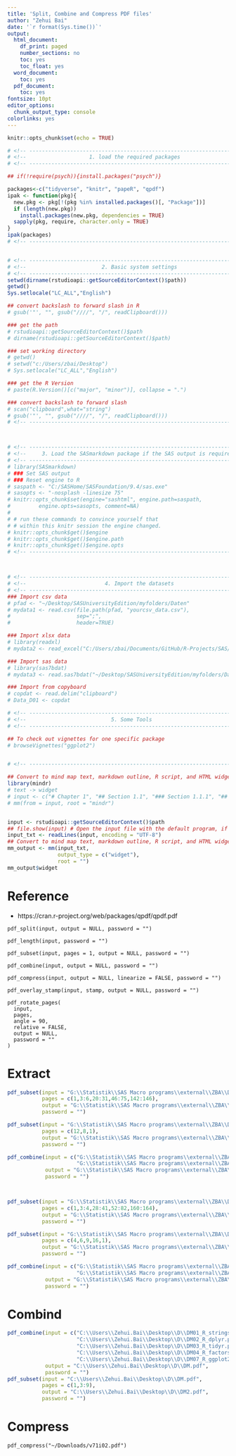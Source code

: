 ```yaml
---
title: 'Split, Combine and Compress PDF files'
author: "Zehui Bai"
date: '`r format(Sys.time())`'
output:
  html_document:
    df_print: paged
    number_sections: no
    toc: yes
    toc_float: yes
  word_document:
    toc: yes
  pdf_document:
    toc: yes
fontsize: 10pt
editor_options:
  chunk_output_type: console
colorlinks: yes
---
```


```r
knitr::opts_chunk$set(echo = TRUE)

# <!-- ---------------------------------------------------------------------- -->
# <!--                    1. load the required packages                       -->
# <!-- ---------------------------------------------------------------------- --> 

## if(!require(psych)){install.packages("psych")}

packages<-c("tidyverse", "knitr", "papeR", "qpdf")
ipak <- function(pkg){
  new.pkg <- pkg[!(pkg %in% installed.packages()[, "Package"])]
  if (length(new.pkg)) 
    install.packages(new.pkg, dependencies = TRUE)
  sapply(pkg, require, character.only = TRUE)
}
ipak(packages)
# <!-- ---------------------------------------------------------------------- --> 


# <!-- ---------------------------------------------------------------------- -->
# <!--                        2. Basic system settings                        -->
# <!-- ---------------------------------------------------------------------- -->
setwd(dirname(rstudioapi::getSourceEditorContext()$path))
getwd()
Sys.setlocale("LC_ALL","English")

## convert backslash to forward slash in R
# gsub('"', "", gsub("////", "/", readClipboard()))

### get the path
# rstudioapi::getSourceEditorContext()$path
# dirname(rstudioapi::getSourceEditorContext()$path)

### set working directory
# getwd()
# setwd("c:/Users/zbai/Desktop")
# Sys.setlocale("LC_ALL","English")

### get the R Version
# paste(R.Version()[c("major", "minor")], collapse = ".")

### convert backslash to forward slash 
# scan("clipboard",what="string")
# gsub('"', "", gsub("////", "/", readClipboard()))
# <!-- ---------------------------------------------------------------------- --> 



# <!-- ---------------------------------------------------------------------- -->
# <!--     3. Load the SASmarkdown package if the SAS output is required      -->
# <!-- ---------------------------------------------------------------------- -->
# library(SASmarkdown)
# ### Set SAS output
# ### Reset engine to R
# saspath <- "C:/SASHome/SASFoundation/9.4/sas.exe"
# sasopts <- "-nosplash -linesize 75"
# knitr::opts_chunk$set(engine="sashtml", engine.path=saspath,
#         engine.opts=sasopts, comment=NA)
# 
# # run these commands to convince yourself that
# # within this knitr session the engine changed.
# knitr::opts_chunk$get()$engine
# knitr::opts_chunk$get()$engine.path
# knitr::opts_chunk$get()$engine.opts
# <!-- ---------------------------------------------------------------------- -->



# <!-- ---------------------------------------------------------------------- -->
# <!--                         4. Import the datasets                         -->
# <!-- ---------------------------------------------------------------------- -->
### Import csv data
# pfad <- "~/Desktop/SASUniversityEdition/myfolders/Daten"
# mydata1 <- read.csv(file.path(pfad, "yourcsv_data.csv"), 
#                     sep=";", 
#                     header=TRUE)   

### Import xlsx data
# library(readxl)
# mydata2 <- read_excel("C:/Users/zbai/Documents/GitHub/R-Projects/SAS/Yimeng/results-text.xlsx")

### Import sas data
# library(sas7bdat)
# mydata3 <- read.sas7bdat("~/Desktop/SASUniversityEdition/myfolders/Daten/uis.sas7bdat")

### Import from copyboard
# copdat <- read.delim("clipboard")
# Data_D01 <- copdat

# <!-- ---------------------------------------------------------------------- -->
# <!--                           5. Some Tools                                -->
# <!-- ---------------------------------------------------------------------- -->

## To check out vignettes for one specific package
# browseVignettes("ggplot2")


# <!-- ---------------------------------------------------------------------- -->
```



```r
## Convert to mind map text, markdown outline, R script, and HTML widget ####
library(mindr)
# text -> widget
# input <- c("# Chapter 1", "## Section 1.1", "### Section 1.1.1", "## Section 1.2", "# Chapter 2")
# mm(from = input, root = "mindr")


input <- rstudioapi::getSourceEditorContext()$path 
## file.show(input) # Open the input file with the default program, if any
input_txt <- readLines(input, encoding = "UTF-8")
## Convert to mind map text, markdown outline, R script, and HTML widget ####
mm_output <- mm(input_txt, 
                output_type = c("widget"),
                root = "")
mm_output$widget
```

# Reference

* https://cran.r-project.org/web/packages/qpdf/qpdf.pdf

```
pdf_split(input, output = NULL, password = "")

pdf_length(input, password = "")

pdf_subset(input, pages = 1, output = NULL, password = "")

pdf_combine(input, output = NULL, password = "")

pdf_compress(input, output = NULL, linearize = FALSE, password = "")

pdf_overlay_stamp(input, stamp, output = NULL, password = "")

pdf_rotate_pages(
  input,
  pages,
  angle = 90,
  relative = FALSE,
  output = NULL,
  password = ""
)

```

# Extract

```r
pdf_subset(input = "G:\\Statistik\\SAS Macro programs\\external\\ZBA\\Data-Analyst-with-R\\qpdf\\Oper_19-20.pdf", 
           pages = c(1,3:6,20:31,46:75,142:146), 
           output = "G:\\Statistik\\SAS Macro programs\\external\\ZBA\\Data-Analyst-with-R\\qpdf\\Oper_1920_Extract1.pdf", 
           password = "")

pdf_subset(input = "G:\\Statistik\\SAS Macro programs\\external\\ZBA\\Data-Analyst-with-R\\qpdf\\Ballett_19-20.pdf", 
           pages = c(12,8,1), 
           output = "G:\\Statistik\\SAS Macro programs\\external\\ZBA\\Data-Analyst-with-R\\qpdf\\Oper_1920_Extract2.pdf", 
           password = "")

pdf_combine(input = c("G:\\Statistik\\SAS Macro programs\\external\\ZBA\\Data-Analyst-with-R\\qpdf\\Oper_1920_Extract1.pdf", 
                      "G:\\Statistik\\SAS Macro programs\\external\\ZBA\\Data-Analyst-with-R\\qpdf\\Oper_1920_Extract2.pdf"),
            output = "G:\\Statistik\\SAS Macro programs\\external\\ZBA\\Data-Analyst-with-R\\qpdf\\Book-2019-2020.pdf", 
            password = "")



pdf_subset(input = "G:\\Statistik\\SAS Macro programs\\external\\ZBA\\Data-Analyst-with-R\\qpdf\\Oper_18-19.pdf", 
           pages = c(1,3:4,28:41,52:82,160:164), 
           output = "G:\\Statistik\\SAS Macro programs\\external\\ZBA\\Data-Analyst-with-R\\qpdf\\Oper_1819_Extract1.pdf", 
           password = "")

pdf_subset(input = "G:\\Statistik\\SAS Macro programs\\external\\ZBA\\Data-Analyst-with-R\\qpdf\\Ballett_18-19.pdf", 
           pages = c(4,6,9,16,1), 
           output = "G:\\Statistik\\SAS Macro programs\\external\\ZBA\\Data-Analyst-with-R\\qpdf\\Oper_1819_Extract2.pdf", 
           password = "")

pdf_combine(input = c("G:\\Statistik\\SAS Macro programs\\external\\ZBA\\Data-Analyst-with-R\\qpdf\\Oper_1819_Extract1.pdf", 
                      "G:\\Statistik\\SAS Macro programs\\external\\ZBA\\Data-Analyst-with-R\\qpdf\\Oper_1819_Extract2.pdf"),
            output = "G:\\Statistik\\SAS Macro programs\\external\\ZBA\\Data-Analyst-with-R\\qpdf\\Book-2018-2019.pdf", 
            password = "")


```


# Combind

```r
pdf_combine(input = c("C:\\Users\\Zehui.Bai\\Desktop\\D\\DM01_R_strings.pdf", 
                      "C:\\Users\\Zehui.Bai\\Desktop\\D\\DM02_R_dplyr.pdf",
                      "C:\\Users\\Zehui.Bai\\Desktop\\D\\DM03_R_tidyr.pdf",
                      "C:\\Users\\Zehui.Bai\\Desktop\\D\\DM04_R_factors.pdf",
                      "C:\\Users\\Zehui.Bai\\Desktop\\D\\DM07_R_ggplot2.pdf"),
            output = "C:\\Users\\Zehui.Bai\\Desktop\\D\\DM.pdf", 
            password = "")
pdf_subset(input = "C:\\Users\\Zehui.Bai\\Desktop\\D\\DM.pdf", 
           pages = c(1,3:9), 
           output = "C:\\Users\\Zehui.Bai\\Desktop\\D\\DM2.pdf", 
           password = "")
```





# Compress
 
```
pdf_compress("~/Downloads/v71i02.pdf")
```
